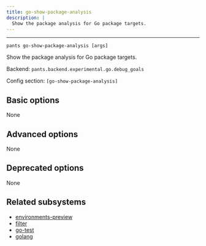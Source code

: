 ```yaml
---
title: go-show-package-analysis
description: |
  Show the package analysis for Go package targets.
---
```



---

```
pants go-show-package-analysis [args]
```

Show the package analysis for Go package targets.

Backend: <span className="color--primary">`pants.backend.experimental.go.debug_goals`</span>

Config section: <span className="color--primary">`[go-show-package-analysis]`</span>

<span className={styles.options}>

## Basic options

None

## Advanced options

None

## Deprecated options

None

## Related subsystems

- [environments-preview](../subsystems/environments-preview.mdx)
- [filter](../subsystems/filter.mdx)
- [go-test](../subsystems/go-test.mdx)
- [golang](../subsystems/golang.mdx)

</span>
